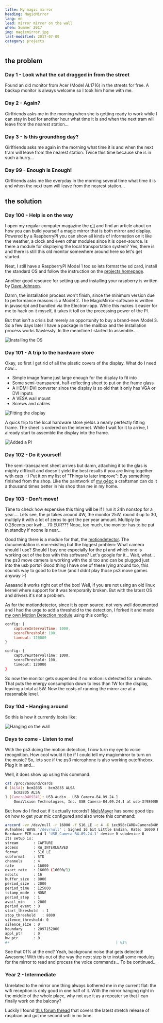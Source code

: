 ```yaml
---
title: My magic mirror
heading: MagicMirror
lang: en
lead: mirror mirror on the wall
when: Summer 2017
img: magicmirror.jpg
last-modified: 2017-07-09
category: projects
---
```


## the problem

### Day 1 - Look what the cat dragged in from the street

Found an old monitor from Acer (Model AL1716) in the streets for free. A backup monitor is always
welcome so I took him home with me.

### Day 2 - Again?

Girlfriends asks me in the morning when she is getting ready to work while I can stay in bed
for another hour what time it is and when the next tram will leave from the nearest station...

### Day 3 - Is this groundhog day?

Girlfriends asks me again in the morning what time it is and when the next tram will leave from the nearest
station. Twice this time because she is in such a hurry...

### Day 99 - Enough is Enough!

Girlfriends asks me like everyday in the morning several time what time it is and when the next tram will
leave from the nearest station...

## the solution

### Day 100 - Help is on the way

I open my regular computer magazine the [c't](https://www.heise.de/ct/ausgabe/2017-6-Raspberry-beschreibt-Spiegel-3636486.html)
and find an article about on how you can build yourself a magic mirror that is both mirror and display. Powered
by a RaspberryPI you can show all kinds of information on it like the weather, a clock and even other
modules since it is open-source. Is there a module for displaying the local transportation system? Yes,
there is and there is still this old monitor somewhere around here so let's get started.

Neat, I still have a RaspberryPI Model 1 too so lets format the sd card, install the standard OS and follow the
instruction on the [projects homepage](https://magicmirror.builders/).

Another good resource for setting up and installing your raspberry is written
by [Dave Johnson](https://thisdavej.com/beginners-guide-to-installing-node-js-on-a-raspberry-pi/).

Damn, the installation process won't finish, since the minimum version due to
performance reasons is a Model 2. The MagicMirror-software is written in javascript and bundled via
the Electron-app. While this makes it easier for me to hack on it myself, it takes it toll on the
processing power of the PI.

But that isn't a crisis but merely an opportunity to buy a brand-new Model 3. So a few days later I have
a package in the mailbox and the installation process works flawlessly. In the meantime I started to
assemble...

![Installing the OS](./projMM_03_install.jpg)

### Day 101 - A trip to the hardware store

Okay, so first I get rid of all the plastic covers of the display. What do I need now...

- Simple image frame just large enough for the display to fit into
- Some semi-transparent, half-reflecting sheet to put on the frame glass
- A HDMI-DVI converter since the display is so old that it only has VGA or DVI inputs
- A VESA wall mount
- Screws and cables

![Fitting the display](./projMM_01_fitting.jpg)

A quick trip to the local hardware store yields a nearly perfectly fitting frame.
The sheet is ordered on the internet. While I wait for it to arrive, I already start to assemble the
display into the frame.

![Added a PI](./projMM_02_assembled.jpg)

### Day 102 - Do it yourself

The semi-transparent sheet arrives but damn, attaching it to the glas is mighty difficult and doesn't yield the best
results if you are living together with cats :-) Put it on my list of "Things to later improve": Buy something finished
from the shop. Like the paintwork of [my g4pc](personal_g4pc.html) a craftsman can do it a thousand times better in his
shop than me in my home.

### Day 103 - Don't move!

Time to check how expensive this thing will be if I run it 24h nonstop for a year.... Lets see, the pi takes
around 4W, the monitor 25W, round it up to 30, multiply it with a lot of zeros to get the per year amount.
Multiply by 0.28cents per kwh... 70 EUR??? Nope, too much, the monitor has to be put in standby if noone is
near...

Good thing there is a module for that, the [motiondetector](https://github.com/alexyak/motiondetector).
The documentation is non-existing but the biggest problem: What camera should I
use? Should I buy one especially for the pi and which one is working out of the box with this software?
Let's google for it... Wait, what... the ps3 move camera is working with the pi too and can be plugged just
into the usb ports? Good thing I have one of these lying around too, this sounds way to good to be true
(and I didnt play those ps3 move games anyway :-)

Aaaaand it works right out of the box! Well, if you are not using an old linux kernel where support for it
was temporarily broken. But with the latest OS and drivers it's not a problem.

As for the motiondetector, since it is open source, not very well documented and I had the urge to add a
threshold to the detection, I forked it and made [my own Motion Detection module](https://github.com/rejas/MMM-MotionDetector)
using this config:

```javascript
config: {
    captureIntervalTime: 1000,
    scoreThreshold: 100,
    timeout: 120000
}
```

```bash
config: {
    captureIntervalTime: 1000,
    scoreThreshold: 100,
    timeout: 120000
}
```

So now the monitor gets suspended if no motion is detected for a minute. That puts the energy consumption down to less
than 1W for the display, leaving a total at 5W. Now the costs of running the mirror are at a reasonable level.

### Day 104 - Hanging around

So this is how it currently looks like:

![Hanging on the wall](./projMM_04_wall.jpg)

### Days to come - Listen to me!

With the ps3 doing the motion detection, I now turn my eye to voice recognition. How cool would it be if I could tell
my magicmirror to turn on the music? So, lets see if the ps3 microphone is also working outofthebox. Plug it in and...

Well, it does show up using this command:

```bash
cat /proc/asound/cards
0 [ALSA]: bcm2835 - bcm2835 ALSA
    bcm2835 ALSA
1 [CameraB409241]: USB-Audio - USB Camera-B4.09.24.1
    OmniVision Technologies, Inc. USB Camera-B4.09.24.1 at usb-3f980000.usb-1.3, hi
```

But how do I find out if it actually records?
[NielsMayer](https://www.raspberrypi.org/forums/viewtopic.php?f=38&t=15851#p180474) has some good tips on how to get
your mic configured and also wrote this command:

```bash
arecord -vv /dev/null -r 16000 -f S16_LE -c 4 -D iec958:CARD=CameraB409241,DEV=0 /dev/null &lt; /dev/null
Aufnahme: WAVE '/dev/null' : Signed 16 bit Little Endian, Rate: 16000 Hz, 4 Kanäle
Hardware PCM card 1 'USB Camera-B4.09.24.1' device 0 subdevice 0
Its setup is:
stream       : CAPTURE
access       : RW_INTERLEAVED
format       : S16_LE
subformat    : STD
channels     : 4
rate         : 16000
exact rate   : 16000 (16000/1)
msbits       : 16
buffer_size  : 8000
period_size  : 2000
period_time  : 125000
tstamp_mode  : NONE
period_step  : 1
avail_min    : 2000
period_event : 0
start_threshold  : 1
stop_threshold   : 8000
silence_threshold: 0
silence_size : 0
boundary     : 2097152000
appl_ptr     : 0
hw_ptr       : 0
#+                                                 | 01%
```

See that 01% at the end? Yeah, background noise that gets detected! Awesome! With this out of the way the
next step is to install some modules for the mirror to read and process the voice commands...
To be continued...

### Year 2 - Intermediate

Unrelated to the mirror one thing always bothered me in my current flat: the wifi reception is only good in
one half of it. With the mirror hanging right in the middle of the whole place, why not use it as a
repeater so that I can finally work on the balcony?

Luckily I found [this forum thread](https://www.raspberrypi.org/forums/viewtopic.php?t=215581) that
covers the latest stretch release of raspbian and got me second wifi in no time.
